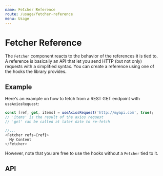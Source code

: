 ```yaml
---
name: Fetcher Reference
route: /usage/fetcher-reference
menu: Usage
---
```



# Fetcher Reference

The `Fetcher` component reacts to the behavior of the references it is tied to.
A reference is basically an API that let you send HTTP (but not only) requests with a simplified syntax.
You can create a reference using one of the hooks the library provides.

## Example

Here's an example on how to fetch from a REST GET endpoint with `useAxiosRequest`:
```ts
const [ref, get, items] = useAxiosRequest('http://myapi.com', true);
// 'items' is the result of the axios request
// 'get' can be called at later date to re-fetch

//...
<Fetcher refs={ref}>
  My Content
</Fetcher>
```
However, note that you are free to use the hooks without a `Fetcher` tied to it.

## API